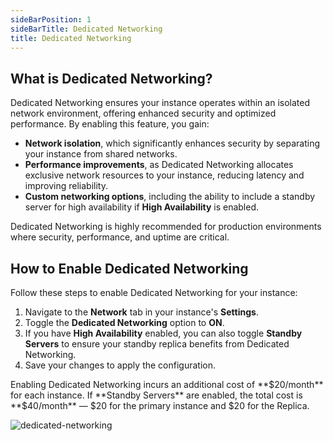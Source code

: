 ```yaml
---
sideBarPosition: 1
sideBarTitle: Dedicated Networking
title: Dedicated Networking
---
```



## What is Dedicated Networking?

Dedicated Networking ensures your instance operates within an isolated network environment, offering enhanced security and optimized performance. By enabling this feature, you gain:

- **Network isolation**, which significantly enhances security by separating your instance from shared networks.
- **Performance improvements**, as Dedicated Networking allocates exclusive network resources to your instance, reducing latency and improving reliability.
- **Custom networking options**, including the ability to include a standby server for high availability if **High Availability** is enabled.

<Callout variant='info'>
  Dedicated Networking is highly recommended for production environments where security, performance, and uptime are critical.
</Callout>

## How to Enable Dedicated Networking

Follow these steps to enable Dedicated Networking for your instance:

1. Navigate to the **Network** tab in your instance's **Settings**.
2. Toggle the **Dedicated Networking** option to **ON**.
3. If you have **High Availability** enabled, you can also toggle **Standby Servers** to ensure your standby replica benefits from Dedicated Networking.
4. Save your changes to apply the configuration.

<Callout variant='warning'>
  Enabling Dedicated Networking incurs an additional cost of **$20/month** for each instance. If **Standby Servers** are enabled, the total cost is **$40/month** — $20 for the primary instance and $20 for the Replica.
</Callout>

![dedicated-networking](./dedicated-networking.png)
